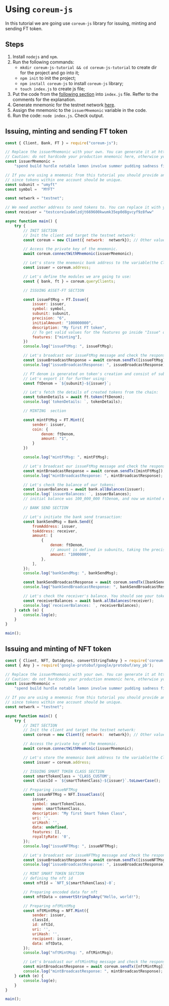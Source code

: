 # Using `coreum-js`

In this tutorial we are going use `coreum-js` library for issuing, minting and sending FT token.

## Steps

1. Install `nodejs` and `npm`.
2. Run the following commands:
   - `mkdir coreum-js-tutorial && cd coreum-js-tutorial` to create dir for the project and go into it;
   - `npm init` to init the project;
   - `npm install coreum-js` to install `coreum-js` library;
   - `touch index.js` to create js file;
3. Put the code from the [following section](/docs/tutorials/get-started/typescript/coreum-js) into `index.js` file. Reffer to the comments for the explanation.
4. Generate mnemonic for the testnet network [here](/docs/tools/faucet).
5. Assign the mnemonic to the `issuerMnemonic` variable in the code.
6. Run the code: `node index.js`. Check output.

## Issuing, minting and sending FT token

```js
const { Client, Bank, FT } = require("coreum-js");

// Replace the issuerMnemonic with your own. You can generate it at https://docs.coreum.dev/tools-ecosystem/faucet.html
// Caution: do not hardcode your production mnemonic here, otherwise your funds might be stolen.
const issuerMnemonic =
    "spend build hurdle notable lemon involve summer pudding sadness fit excite canyon flock relief unfold upgrade sure film alley chest census quiz ivory birth";

// If you are using a mnemonic from this tutorial you should provide another subunit and symbol,
// since tokens within one account should be unique.
const subunit = "umyft"
const symbol =  "MYFT"

const network = "testnet";

// We need another address to send tokens to. You can replace it with your own:
const receiver = "testcore1xa6mlzdjt669600kwumk35ep0d8gvcyf9z8fww"

async function main() {
    try {
        // INIT SECTION
        // Init the client and target the testnet network:
        const coreum = new Client({ network:  network}); // Other values are "devnet" and "mainnet"

        // Access the private key of the mnemonic.
        await coreum.connectWithMnemonic(issuerMnemonic);

        // Let's store the mnemonic bank address to the variable(the Client instance saves the address of the connected account for easy access)
        const issuer = coreum.address;

        // Let's define the modules we are going to use:
        const { bank, ft } = coreum.queryClients;

        // ISSUING ASSET-FT SECTION

        const issueFtMsg = FT.Issue({
            issuer: issuer,
            symbol: symbol,
            subunit: subunit,
            precision: "6",
            initialAmount: "100000000",
            description: "My first FT token",
            // To get valid values for the features go inside "Issue" object and then click at "token" within "./asset/ft/v1/token" path.
            features: ["minting"],
        })
        console.log("issueFtMsg: ", issueFtMsg);

        // Let's broadcast our issueFtMsg message and check the response:
        const issueBroadcastResponse = await coreum.sendTx([issueFtMsg]);
        console.log("issueBroadcastResponse: ", issueBroadcastResponse);

        // FT denom is generated on token's creation and consist of subunit and issuer address joined with dash.
        // Let's export it for further using:
        const ftDenom = `${subunit}-${issuer}`;

        // Let's fetch the details of created tokens from the chain:
        const tokenDetails = await ft.token(ftDenom);
        console.log(`tokenDetails: `, tokenDetails);

        // MINTING  section

        const mintFtMsg = FT.Mint({
            sender: issuer,
            coin: {
                denom: ftDenom,
                amount: "1",
            }
        })

        console.log("mintFtMsg: ", mintFtMsg);

        // Let's broadcast our issueFtMsg message and check the response:
        const mintBroadcastResponse = await coreum.sendTx([mintFtMsg]);
        console.log("mintBroadcastResponse: ", mintBroadcastResponse);

        // Let's check the balance of our tokens:
        const issuerBalances = await bank.allBalances(issuer);
        console.log(`issuerBalances: `, issuerBalances);
        // initial balance was 100_000_000 ftDenom, and now we minted extra 1 ftDenom, so the balance is 100_000_001 ftDenom

        // BANK SEND SECTION

        // Let's initiate the bank send transaction:
        const bankSendMsg = Bank.Send({
            fromAddress: issuer,
            toAddress: receiver,
            amount: [
                {
                    denom: ftDenom,
                    // amount is defined in subunits, taking the precision into an account we are sending 1MYFT token
                    amount: "1000000",
                },
            ],
        });
        console.log("bankSendMsg: ", bankSendMsg);

        const bankSendBroadcastResponse = await coreum.sendTx([bankSendMsg]);
        console.log("bankSendBroadcastResponse: ", bankSendBroadcastResponse);

        // Let's check the receiver's balance. You should see your tokens there:
        const receiverBalances = await bank.allBalances(receiver);
        console.log(`receiverBalances: `, receiverBalances);
    } catch (e) {
        console.log(e);
    }
}

main();
```

## Issuing and minting of NFT token

```js
const { Client, NFT, DataBytes, convertStringToAny } = require('coreum-js');
const { Any } = require('google-protobuf/google/protobuf/any_pb');

// Replace the issuerMnemonic with your own. You can generate it at https://docs.coreum.dev/tools-ecosystem/faucet.html
// Caution: do not hardcode your production mnemonic here, otherwise your funds might be stolen.
const issuerMnemonic =
    "spend build hurdle notable lemon involve summer pudding sadness fit excite canyon flock relief unfold upgrade sure film alley chest census quiz ivory birth";

// If you are using a mnemonic from this tutorial you should provide another subunit and symbol,
// since tokens within one account should be unique.
const network = "testnet";

async function main() {
    try {
        // INIT SECTION
        // Init the client and target the testnet network:
        const coreum = new Client({ network:  network}); // Other values are "devnet" and "mainnet"

        // Access the private key of the mnemonic.
        await coreum.connectWithMnemonic(issuerMnemonic);

        // Let's store the mnemonic bank address to the variable(the Client instance saves the address of the connected account for easy access)
        const issuer = coreum.address;

        // ISSUING SMART TOKEN CLASS SECTION
        const smartTokenClass = 'CLASS_CUSTOM';
        const classId = `${smartTokenClass}-${issuer}`.toLowerCase();

        // Preparing issueNFTMsg
        const issueNFTMsg = NFT.IssueClass({
            issuer,
            symbol: smartTokenClass,
            name: smartTokenClass,
            description: "My first Smart Token Class",
            uri: '',
            uriHash: '',
            data: undefined,
            features: [],
            royaltyRate: '0',
        });
        console.log("issueNFTMsg: ", issueNFTMsg);

        // Let's broadcast our issueNFTMsg message and check the response:
        const issueBroadcastResponse = await coreum.sendTx([issueNFTMsg]);
        console.log("issueBroadcastResponse: ", issueBroadcastResponse);

        // MINT SMART TOKEN SECTION
        // defining the nft id
        const nftId = `NFT_${smartTokenClass}-0`;

        // Preparing encoded data for nft
        const nftData = convertStringToAny("Hello, world!");

        // Preparing nftMintMsg
        const nftMintMsg = NFT.Mint({
            sender: issuer,
            classId,
            id: nftId,
            uri: '',
            uriHash: '',
            recipient: issuer,
            data: nftData,
        });
        console.log("nftMintMsg: ", nftMintMsg);

        // Let's broadcast our nftMintMsg message and check the response:
        const mintBroadcastResponse = await coreum.sendTx([nftMintMsg]);
        console.log("mintBroadcastResponse: ", mintBroadcastResponse);
    } catch (e) {
        console.log(e);
    }
}

main();
```
